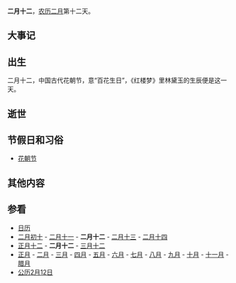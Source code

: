 {{Lunar02Calendar}}
'''二月十二'''，[[农历|农历]][[二月_(农历)|二月]]第十二天。

==大事记==

==出生==
二月十二，中国古代花朝节，意“百花生日”，《红楼梦》里林黛玉的生辰便是这一天。

==逝世==

==节假日和习俗==
* [[花朝节|花朝节]]

==其他内容==

==参看==
*[[历史上的今天|日历]]
*[[二月初十|二月初十]] - [[二月十一|二月十一]] - '''二月十二''' - [[二月十三|二月十三]] - [[二月十四|二月十四]]  
*[[正月十二|正月十二]] - '''二月十二''' - [[三月十二|三月十二]]
*[[正月|正月]] - [[二月_(农历)|二月]] - [[三月_(农历)|三月]] - [[四月_(农历)|四月]] - [[五月_(农历)|五月]] - [[六月_(农历)|六月]] - [[七月_(农历)|七月]] - [[八月_(农历)|八月]] - [[九月_(农历)|九月]] - [[十月_(农历)|十月]] - [[十一月_(农历)|十一月]] - [[腊月|腊月]]
*[[公历|公历]][[2月12日|2月12日]]